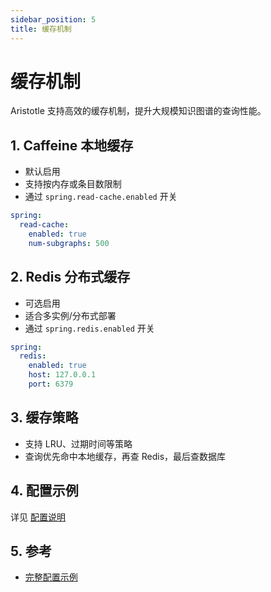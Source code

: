 ```yaml
---
sidebar_position: 5
title: 缓存机制
---
```


# 缓存机制

Aristotle 支持高效的缓存机制，提升大规模知识图谱的查询性能。

## 1. Caffeine 本地缓存

- 默认启用
- 支持按内存或条目数限制
- 通过 `spring.read-cache.enabled` 开关

```yaml
spring:
  read-cache:
    enabled: true
    num-subgraphs: 500
```

## 2. Redis 分布式缓存

- 可选启用
- 适合多实例/分布式部署
- 通过 `spring.redis.enabled` 开关

```yaml
spring:
  redis:
    enabled: true
    host: 127.0.0.1
    port: 6379
```

## 3. 缓存策略

- 支持 LRU、过期时间等策略
- 查询优先命中本地缓存，再查 Redis，最后查数据库

## 4. 配置示例

详见 [配置说明](/docs/configuration)

## 5. 参考

- [完整配置示例](https://github.com/Doom9527/aristotle-webservice/blob/master/src/main/resources/application.yaml)
